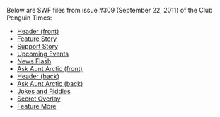 Below are SWF files from issue #309 (September 22, 2011) of the Club Penguin Times:
*[[Media:News309HeaderFront.swf|Header (front)]]
*[[Media:News309FeatureStory.swf|Feature Story]]
*[[Media:News309SupportStory.swf|Support Story]]
*[[Media:News309UpcomingEvents.swf|Upcoming Events]]
*[[Media:News309NewsFlash.swf|News Flash]]
*[[Media:News309AskAuntArcticFront.swf|Ask Aunt Arctic (front)]]
*[[Media:News309HeaderBack.swf|Header (back)]]
*[[Media:News309AskAuntArcticBack.swf|Ask Aunt Arctic (back)]]
*[[Media:News309JokesAndRiddles.swf|Jokes and Riddles]]
*[[Media:News309SecretOverlay.swf|Secret Overlay]]
*[[Media:News309FeatureMore.swf|Feature More]]